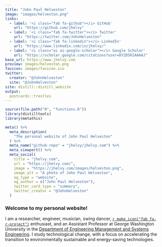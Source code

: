 ```yaml
---
title: "John Paul Helveston"
image: "images/helveston.png"
links:
  - label: '<i class="fab fa-github"></i> GitHub'
    url: "https://github.com/jhelvy"
  - label: '<i class="fab fa-twitter"></i> Twitter'
    url: "https://twitter.com/JohnHelveston"
  - label: '<i class="fab fa-linkedin"></i> LinkedIn'
    url: "https://www.linkedin.com/in/jhelvy/"
  - label: '<i class="ai ai-google-scholar"></i> Google Scholar'
    url: "https://scholar.google.com/citations?user=DY2D56IAAAAJ"
base_url: https://www.jhelvy.com
preview: images/helveston.png
favicon: images/favicon.ico
twitter:
  creator: "@JohnHelveston"
  site: "@JohnHelveston"
site: distill::distill_website
output:
  postcards::trestles
---
```


```r
source(file.path("R", "functions.R"))
library(distilltools)
library(metathis)

meta() %>%
  meta_description(
    "The personal website of John Paul Helveston"
  ) %>%
  meta_name("github-repo" = "jhelvy/jhelvy.com") %>%
  meta_viewport() %>%
  meta_social(
    title = "jhelvy.com",
    url = "https://jhelvy.com/",
    image = "https://jhelvy.com/images/helveston.png",
    image_alt = "A photo of John Paul Helveston",
    og_type = "website",
    og_author = c("John Paul Helveston"),
    twitter_card_type = "summary",
    twitter_creator = "@JohnHelveston"
  )
```

### Welcome to my personal website!

I am a researcher, engineer, musician, swing dancer, [`r make_icon("fab fa-r-project")`](https://www.r-project.org/about.html) enthusiast, and an Assistant Professor at George Washington University in the [Department of Engineering Management and Systems Engineering](http://emse.seas.gwu.edu/). I study technological change, with a focus on accelerating the transition to environmentally sustainable and energy-saving technologies.
